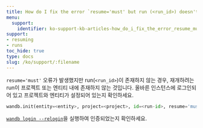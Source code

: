 ```yaml
---
title: How do I fix the error `resume='must' but run (<run_id>) doesn't exist`?
menu:
  support:
    identifier: ko-support-kb-articles-how_do_i_fix_the_error_resume_must_but_run_run_id_doesnt_exist
support:
- resuming
- runs
toc_hide: true
type: docs
slug: /ko/support/:filename
---
```


`resume='must'` 오류가 발생했지만 run(`<run_id>`)이 존재하지 않는 경우, 재개하려는 run이 프로젝트 또는 엔티티 내에 존재하지 않는 것입니다. 올바른 인스턴스에 로그인되어 있고 프로젝트와 엔티티가 설정되어 있는지 확인하세요.

```python
wandb.init(entity=<entity>, project=<project>, id=<run-id>, resume='must')
```

[`wandb login --relogin`](/ko/ref/cli/wandb-login)을 실행하여 인증되었는지 확인하세요.
